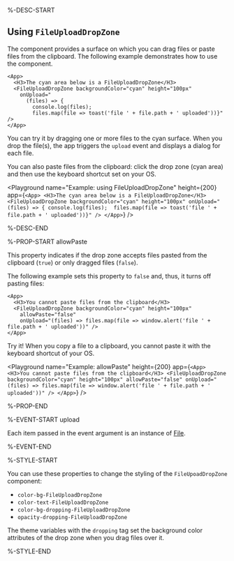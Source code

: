%-DESC-START

## Using `FileUploadDropZone`

The component provides a surface on which you can drag files or paste files from the clipboard. The following example demonstrates how to use the component.

```ueml copy {}
<App>
  <H3>The cyan area below is a FileUploadDropZone</H3>
  <FileUploadDropZone backgroundColor="cyan" height="100px"
    onUpload="
      (files) => {
        console.log(files); 
        files.map(file => toast('file ' + file.path + ' uploaded'))}" />
</App>
```

You can try it by dragging one or more files to the cyan surface. When you drop the file(s), the app triggers the `upload` event and displays a dialog for each file.

You can also paste files from the clipboard: click the drop zone (cyan area) and then use the keyboard shortcut set on your OS.

<Playground
  name="Example: using FileUploadDropZone"
  height={200}
  app={`
    <App>
      <H3>The cyan area below is a FileUploadDropZone</H3>
      <FileUploadDropZone backgroundColor="cyan" height="100px"
        onUpload="
          (files) => {
            console.log(files); 
            files.map(file => toast('file ' + file.path + ' uploaded'))}" />
    </App>
  `}
/>

%-DESC-END

%-PROP-START allowPaste

This property indicates if the drop zone accepts files pasted from the clipboard (`true`) or only dragged files (`false`).

The following example sets this property to `false` and, thus, it turns off pasting files:

```ueml copy
<App>
  <H3>You cannot paste files from the clipboard</H3>
  <FileUploadDropZone backgroundColor="cyan" height="100px"
    allowPaste="false"
    onUpload="(files) => files.map(file => window.alert('file ' + file.path + ' uploaded'))" />
</App>
```

Try it! When you copy a file to a clipboard, you cannot paste it with the keyboard shortcut of your OS.

<Playground
  name="Example: allowPaste"
  height={200}
  app={`
    <App>
      <H3>You cannot paste files from the clipboard</H3>
      <FileUploadDropZone backgroundColor="cyan" height="100px"
        allowPaste="false"
        onUpload="(files) => files.map(file => window.alert('file ' + file.path + ' uploaded'))" />
    </App>
  `}
/>

%-PROP-END

%-EVENT-START upload

Each item passed in the event argument is an instance of [File](https://developer.mozilla.org/en-US/docs/Web/API/File).

%-EVENT-END

%-STYLE-START

You can use these properties to change the styling of the `FileUpoadDropZone` component:

- `color-bg-FileUploadDropZone`
- `color-text-FileUploadDropZone`
- `color-bg-dropping-FileUploadDropZone`
- `opacity-dropping-FileUploadDropZone`

The theme variables with the `dropping` tag set the background color attributes of the drop zone when you drag files over it.

%-STYLE-END
